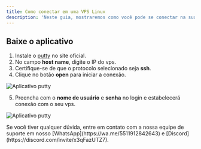 ```yaml
---
title: Como conectar em uma VPS Linux
description: 'Neste guia, mostraremos como você pode se conectar na sua vps linux.'
---
```


## Baixe o aplicativo
1. Instale o [putty](https://putty.org) no site oficial.
2. No campo **host name**, digite o IP do vps.
3. Certifique-se de que o protocolo selecionado seja **ssh**.
4. Clique no botão **open** para iniciar a conexão.

<img
  className="block"
  src="/images/putty.png"
  alt="Aplicativo putty"
/>

5. Preencha com o **nome de usuário** e **senha** no login e estabelecerá conexão com o seu vps.

<img
  className="block"
  src="/images/linux.png"
  alt="Aplicativo putty"
/>

<Check>
Se você tiver qualquer dúvida, entre em contato com a nossa equipe de suporte
em nosso [WhatsApp](https://wa.me/5511912842643) 
e [Discord](https://discord.com/invite/x3qFazUTZ7).
</Check>
